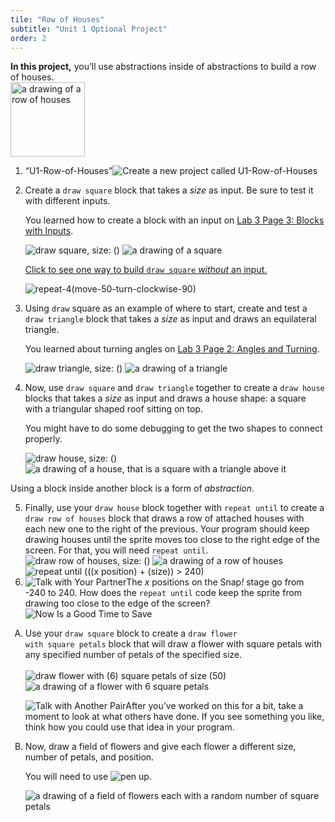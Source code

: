 ```yaml
---
tile: "Row of Houses"
subtitle: "Unit 1 Optional Project"
order: 2
---
```


::: learn
<p><strong>In this project,</strong> you'll use abstractions inside of abstractions to build a row of houses.<br /> <img src="/img/1-introduction/row-of-houses-size-100.png" title="a drawing of a row of houses" alt="a drawing of a row of houses" class="indent noshadow" style="height: 119px;"/></p>
:::

::: {#first .forYouToDo}
<ol>

<li>

::: newProject
["U1-Row-of-Houses"]{.text}<img src="/img/icons/new-project-called.png" title="Create a new project called U1-Row-of-Houses" alt="Create a new project called U1-Row-of-Houses"/>
:::

</li>

<li>

Create a <code>draw square</code> block that takes a <var>size</var> as input. Be sure to test it with different inputs.<br />

::: sidenote
You learned how to create a block with an input on <a href="/cur/programming/1-introduction/3-drawing/3-blocks-with-inputs.html?topic=nyc_bjc%2F1-intro-loops.topic&course=bjc4nyc.html&novideo&noassignment" title="Lab 3 Page 3: Blocks with Inputs">Lab 3 Page 3: Blocks with Inputs</a>.
:::

<img src="/img/1-introduction/draw-square-size.png" title="draw square, size: ()" alt="draw square, size: ()" class="indent"/> <img src="/img/1-introduction/square-size-100.png" title="a drawing of a square" alt="a drawing of a square" class="indent noshadow"/>

::: endnote
<a href="#hint-square" data-bs-toggle="collapse" title="Click to see one way to build draw square without an input.">Click to see one way to build <code>draw square</code> <em>without</em> an input.</a>

::: {#hint-square .collapse}
<img src="/img/1-introduction/draw-square-def-repeat-4(move-50-turn-right-90).png" title="pen down, repeat 4 (move 50 steps, turn CW 90 degrees)" alt="repeat-4(move-50-turn-clockwise-90)" class="indent"/>
:::
:::

</li>

<li>

Using <code>draw</code> square as an example of where to start, create and test a <code>draw triangle</code> block that takes a <var>size</var> as input and draws an equilateral triangle.<br />

::: sidenote
You learned about turning angles on <a href="/cur/programming/1-introduction/3-drawing/2-exploring-snap-drawing-motion.html?topic=nyc_bjc%2F1-intro-loops.topic&course=bjc4nyc.html&novideo&noassignment" title="Lab 3 Page 2: Angles and Turning">Lab 3 Page 2: Angles and Turning</a>.
:::

<img src="/img/1-introduction/draw-triangle-size.png" title="draw triangle, size: ()" alt="draw triangle, size: ()" class="indent"/> <img src="/img/1-introduction/triangle-size-100.png" title="a drawing of a triangle" alt="a drawing of a triangle" class="indent noshadow"/>

</li>

<li>

Now, use <code>draw square</code> and <code>draw triangle</code> together to create a <code>draw house</code> blocks that takes a <var>size</var> as input and draws a house shape: a square with a triangular shaped roof sitting on top.<br />

::: sidenote
You might have to do some debugging to get the two shapes to connect properly.
:::

<img src="/img/1-introduction/draw-house-size.png" title="draw house, size: ()" alt="draw house, size: ()" class="indent"/> <img src="/img/1-introduction/house-size-100.png" title="a drawing of a house, that is a square with a triangle above it" alt="a drawing of a house, that is a square with a triangle above it" class="indent noshadow"/>

</li>

</ol>
:::

::: takeNote
Using a block inside another block is a form of <em>abstraction</em>.
:::

::: forYouToDo
<ol start="5">

<li>Finally, use your <code>draw house</code> block together with <code>repeat until</code> to create a <code>draw row of houses</code> block that draws a row of attached houses with each new one to the right of the previous. Your program should keep drawing houses until the sprite moves too close to the right edge of the screen. For that, you will need <code>repeat until</code>.<br /> <img src="/img/1-introduction/draw-row-of-houses-size.png" title="draw row of houses, size: ()" alt="draw row of houses, size: ()" class="indent"/> <img src="/img/1-introduction/row-of-houses-size-100.png" title="a drawing of a row of houses" alt="a drawing of a row of houses" class="indent noshadow"/><br /> <img src="/img/1-introduction/repeat-until-(x-position+size-greater-than-240).png" title="repeat until (((x position) + (size)) &gt; 240)" alt="repeat until (((x position) + (size)) &gt; 240)" class="indent"/></li>

<li><img src="/img/icons/talk-with-your-partner.png" title="Talk with Your Partner" alt="Talk with Your Partner" class="inline"/>The <em>x</em> positions on the Snap<em>!</em> stage go from -240 to 240. How does the <code>repeat until</code> code keep the sprite from drawing too close to the edge of the screen? <img src="/img/icons/save-mini.png" title="Now Is a Good Time to Save" alt="Now Is a Good Time to Save" class="inline"/></li>

</ol>
:::

::: takeItFurther
<ol type="A">

<li>Use your <code>draw square</code> block to create a <code>draw flower with square petals</code> block that will draw a flower with square petals with any specified number of petals of the specified size.<br />\
<img src="/img/1-introduction/draw-flower-with-6-petals-of-size-50.png" title="draw flower with (6) square petals of size (50)" alt="draw flower with (6) square petals of size (50)" class="indent"/> <img src="/img/1-introduction/flower-with-6-square-petals.png" title="a drawing of a flower with 6 square petals" alt="a drawing of a flower with 6 square petals" class="indent"/><br /></li>

::: endnote
<img src="/img/icons/talk-with-another-pair-mini.png" title="Talk with Another Pair" alt="Talk with Another Pair" class="inline"/>After you've worked on this for a bit, take a moment to look at what others have done. If you see something you like, think how you could use that idea in your program.
:::

<li>

Now, draw a field of flowers and give each flower a different size, number of petals, and position.<br />

::: sidenote
You will need to use <img src="/img/blocks/pen-up-full-size.png" title="pen up" alt="pen up" class="inline"/>.
:::

<img src="/img/1-introduction/field-of-flowers.png" title="a drawing of a field of flowers each with a random number of square petals" alt="a drawing of a field of flowers each with a random number of square petals" class="indent noshadow"/><br />

</li>

</ol>
:::
